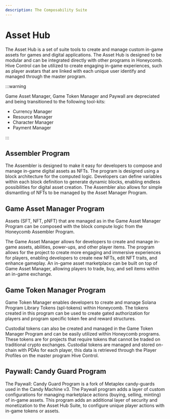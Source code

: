 ```yaml
---
description: The Composability Suite
---
```


# Asset Hub

The Asset Hub is a set of suite tools to create and manage custom in-game assets for games and digital applications. The Asset Hub is designed to be modular and can be integrated directly with other programs in Honeycomb. Hive Control can be utilized to create engaging in-game experiences, such as player avatars that are linked with each unique user identify and managed through the master program.

:::warning

Game Asset Manager, Game Token Manager and Paywall are depreciated and being transitioned to the following tool-kits: 

- Currency Manager
- Resource Manager
- Character Manager
- Payment Manager

:::

## Assembler Program

The Assembler is designed to make it easy for developers to compose and manage in-game digital assets as NFTs. The program is designed using a block architecture for the computed logic. Developers can define variables within each block definition to generate dynamic blocks, enabling endless possibilities for digital asset creation. The Assembler also allows for simple dismantling of NFTs to be managed by the Asset Manager Program.

## Game Asset Manager Program

Assets (SFT, NFT, pNFT) that are managed as in the Game Asset Manager Program can be composed with the block compute logic from the Honeycomb Assembler Program.&#x20;

The Game Asset Manager allows for developers to create and manage in-game assets, abilities, power-ups, and other player items. The program allows for the project to create more engaging and immersive experiences for players, enabling developers to create new NFTs, edit NFT traits, and enhance gameplay. An in-game asset marketplace can be built on top of Game Asset Manager, allowing players to trade, buy, and sell items within an in-game exchange.

## Game Token Manager Program

Game Token Manager enables developers to create and manage Solana Program Library Tokens (spl-tokens) within Honeycomb. The tokens created in this program can be used to create gated authorization for players and program specific token fee and reward structures.

Custodial tokens can also be created and managed in the Game Token Manager Program and can be easily utilized within Honeycomb programs. These tokens are for projects that require tokens that cannot be traded on traditional crypto exchanges. Custodial tokens are managed and stored on-chain with PDAs for each player, this data is retrieved through the Player Profiles on the master program Hive Control.

## Paywall: Candy Guard Program

The Paywall: Candy Guard Program is a fork of Metaplex candy-guards used in the Candy Machine v3. The Paywall program adds a layer of custom configurations for managing marketplace actions (buying, selling, minting) of in-game assets. This program adds an additional layer of security and monetization to the Asset Hub Suite, to configure unique player actions with in-game tokens or assets.
